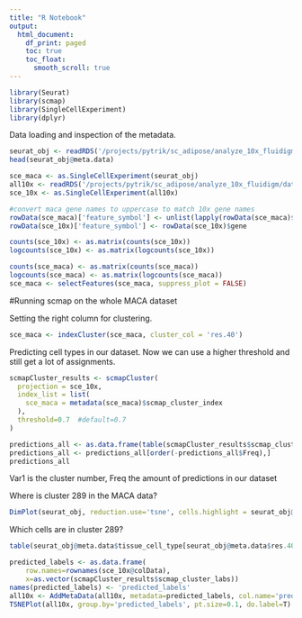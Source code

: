 ```yaml
---
title: "R Notebook"
output:
  html_document:
    df_print: paged
    toc: true
    toc_float: 
      smooth_scroll: true
---
```


```r
library(Seurat)
library(scmap)
library(SingleCellExperiment)
library(dplyr)
```


Data loading and inspection of the metadata.

```r
seurat_obj <- readRDS('/projects/pytrik/sc_adipose/analyze_10x_fluidigm/data/downloads/MACA_data_PCA_clustering')
head(seurat_obj@meta.data)
```

```r
sce_maca <- as.SingleCellExperiment(seurat_obj)
all10x <- readRDS('/projects/pytrik/sc_adipose/analyze_10x_fluidigm/data/10x-180504')
sce_10x <- as.SingleCellExperiment(all10x)

#convert maca gene names to uppercase to match 10x gene names
rowData(sce_maca)['feature_symbol'] <- unlist(lapply(rowData(sce_maca)$gene, function(x){return(toupper(x))}))
rowData(sce_10x)['feature_symbol'] <- rowData(sce_10x)$gene

counts(sce_10x) <- as.matrix(counts(sce_10x))
logcounts(sce_10x) <- as.matrix(logcounts(sce_10x))

counts(sce_maca) <- as.matrix(counts(sce_maca))
logcounts(sce_maca) <- as.matrix(logcounts(sce_maca))
sce_maca <- selectFeatures(sce_maca, suppress_plot = FALSE)
```

#Running scmap on the whole MACA dataset

Setting the right column for clustering.

```r
sce_maca <- indexCluster(sce_maca, cluster_col = 'res.40')
```

Predicting cell types in our dataset. Now we can use a higher threshold and still get a lot of assignments. 

```r
scmapCluster_results <- scmapCluster(
  projection = sce_10x, 
  index_list = list(
    sce_maca = metadata(sce_maca)$scmap_cluster_index
  ),
  threshold=0.7  #default=0.7 
)

predictions_all <- as.data.frame(table(scmapCluster_results$scmap_cluster_labs)) 
predictions_all <- predictions_all[order(-predictions_all$Freq),]
predictions_all
```

Var1 is the cluster number, Freq the amount of predictions in our dataset

Where is cluster 289 in the MACA data?

```r
DimPlot(seurat_obj, reduction.use='tsne', cells.highlight = seurat_obj@cell.names[seurat_obj@meta.data$res.40 == 289], cols.use = 'grey', cols.highlight='blue')
```

Which cells are in cluster 289?

```r
table(seurat_obj@meta.data$tissue_cell_type[seurat_obj@meta.data$res.40 == 289])
```

```r

predicted_labels <- as.data.frame(
    row.names=rownames(sce_10x@colData), 
    x=as.vector(scmapCluster_results$scmap_cluster_labs))
names(predicted_labels) <- 'predicted_labels'
all10x <- AddMetaData(all10x, metadata=predicted_labels, col.name='predicted_labels')
TSNEPlot(all10x, group.by='predicted_labels', pt.size=0.1, do.label=T)

```

